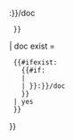 {{documentation/start box
| preload = {{{preload|}}}   <!--Allow custom preloads-->
| heading = {{{heading|¬}}}   <!--Empty but defined means no header-->
| heading-style = {{{heading-style|}}}
| content = {{{content|}}}

| docpage = 
  {{#if: {{{1|}}}
  | {{{1|}}}
  | {{{docspace|{{NAMESPACE}}}}}:{{{template page|{{PAGENAME}}}}}/doc
  }}

| doc exist = 
  {{#ifexist: 
    {{#if: {{{1|}}}
    | {{{1|}}}   <!--Other docname fed-->
    | {{{docspace|{{NAMESPACE}}}}}:{{{template page|{{PAGENAME}}}}}/doc
    }}
  | yes
  }}

}}<noinclude>
<!-- Add categories and interwikis to the /doc subpage, not here! -->
</noinclude>